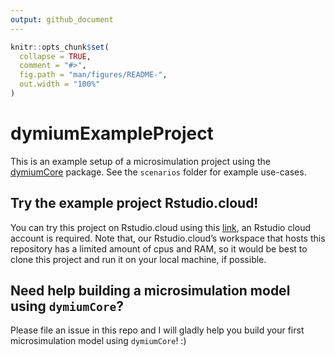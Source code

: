 ```yaml
---
output: github_document
---
```


<!-- README.md is generated from README.Rmd. Please edit that file -->

```r
knitr::opts_chunk$set(
  collapse = TRUE,
  comment = "#>",
  fig.path = "man/figures/README-",
  out.width = "100%"
)
```

# dymiumExampleProject

<!-- badges: start -->
<!-- badges: end -->

This is an example setup of a microsimulation project using the [dymiumCore](https://github.com/dymium-org/dymiumCore) package. See the `scenarios` folder for example use-cases.

## Try the example project Rstudio.cloud!

You can try this project on Rstudio.cloud using this [link](https://rstudio.cloud/project/855365), an Rstudio cloud account is required. Note that, our Rstudio.cloud's workspace that hosts this repository has a limited amount of cpus and RAM, so it would be best to clone this project and run it on your local machine, if possible.

## Need help building a microsimulation model using `dymiumCore`?

Please file an issue in this repo and I will gladly help you build your first microsimulation model using `dymiumCore`! :)

